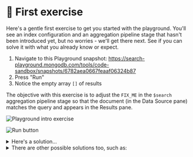 # 👐 First exercise

Here's a gentle first exercise to get you started with the playground.
You'll see an index configuration and an aggregation pipeline stage that
hasn't been introduced yet, but no worries - 
we'll get there next. See if you can solve it with what you already know or expect.

1. Navigate to this Playground snapshot: 
   https://search-playground.mongodb.com/tools/code-sandbox/snapshots/6782aea0667feaaf06324b87
2. Press "Run"
3. Notice the empty array `[]` of results

The objective with this exercise is to adjust the `FIX_ME` in the `$search` aggregation pipeline stage so that the document (in the Data Source pane) matches the query and appears in the Results pane.

![Playground intro exercise](/img/playground_intro_exercise.png)

![Run button](/img/playground_run.png)

<details>
<summary>Here's a solution...</summary>
<div>
You can copy this pipeline and paste it in to the playground's Query panel and press Run.
```js
[
  {
    $search: {
      index: "default",
      text: {
        query: "search",
        path: "title"
      }
    }
  }
]
```
</div>
</details>

<details>
<summary>There are other possible solutions too, such as:</summary>
<div>
`atlas` or `fundamentals` or other case variations of any `title` field words
</div>
</details>
